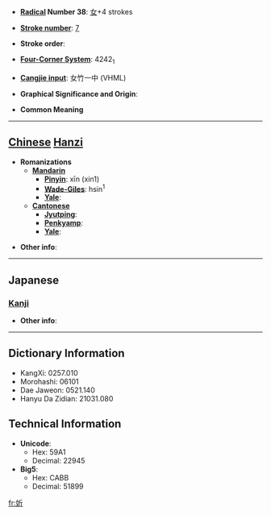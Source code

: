 * '''[[Wiktionary:Chinese radical index| Radical]] Number 38''': [[Wiktionary:Chinese radical index 女|女]]+4 strokes

* '''[[Wiktionary:Chinese total strokes index|Stroke number]]''': [[Wiktionary:Chinese total strokes index 7|7]]

* '''Stroke order''': 

* '''[[Wiktionary:Chinese four corner index|Four-Corner System]]''': 4242<sub>1</sub>

* '''[[Wiktionary:Chinese Cangjie index|Cangjie input]]''': 女竹一中 (VHML)

* '''Graphical Significance and Origin''': 

* '''Common Meaning'''

----

== [[Chinese]] [[Hanzi]] ==

* '''Romanizations'''
** '''[[Mandarin]]'''
*** '''[[Pinyin]]''': xīn (xin1)
*** '''[[Wade-Giles]]''': hsin<sup>1</sup>
*** '''[[Yale]]''': 
** '''[[Cantonese]]'''
*** '''[[Jyutping]]''':
*** '''[[Penkyamp]]''': 
*** '''[[Yale]]''': 

* '''Other info''': 

----

==Japanese==
===[[Kanji]]===
{{kanji|on readings=[[きん]] (kin), [[こん]] (kon)
|kun readings=
}}

* '''Other info''':  

----

== Dictionary Information ==

* KangXi: 0257.010
* Morohashi: 06101
* Dae Jaweon: 0521.140
* Hanyu Da Zidian: 21031.080

== Technical Information ==

* '''Unicode''':
** Hex: 59A1
** Decimal: 22945
* '''Big5''':
** Hex: CABB
** Decimal: 51899

[[fr:妡]]